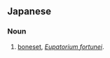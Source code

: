 ==Japanese==
{{wikipedia|lang=ja}}
{{ja-kanjitab|藤|袴}}

===Noun===
{{ja-noun|ふじばかま|フジバカマ}}

# {{lb|ja|sort=ふじばかま|botany}} [[boneset]], ''[[Eupatorium fortunei]]''.